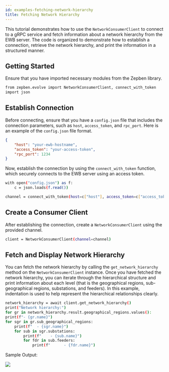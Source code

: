 ```yaml
---
id: examples-fetching-network-hierarchy
title: Fetching Network Hierarchy
---
```



This tutorial demonstrates how to use the `NetworkConsumerClient` to connect to a gRPC service and fetch information about a network hierarchy from the EWB server.
The code is organized to demonstrate how to establish a connection, retrieve the network hierarchy, and print the information in a structured manner.

## Getting Started

Ensure that you have imported necessary modules from the Zepben library.

```bash
from zepben.evolve import NetworkConsumerClient, connect_with_token
import json
```

## Establish Connection

Before connecting, ensure that you have a `config.json` file that includes the connection parameters, such as `host`, `access_token`, and `rpc_port`.
Here is an example of the `config.json` file format.

```json
{
    "host": "your-ewb-hostname",
    "access_token": "your-access-token",
    "rpc_port": 1234
}
```

Now, establish the connection by using the `connect_with_token` function, which securely connects to the EWB server using an access token.

```bash
with open("config.json") as f:
    c = json.loads(f.read())

channel = connect_with_token(host=c["host"], access_token=c["access_token"], rpc_port=c["rpc_port"])

```

## Create a Consumer Client

After establishing the connection, create a `NetworkConsumerClient` using the provided channel.

```bash
client = NetworkConsumerClient(channel=channel)
```

## Fetch and Display Network Hierarchy

You can fetch the network hierarchy by calling the `get_network_hierarchy` method on the `NetworkConsumerClient` instance.
Once you have fetched the network hierarchy, you can iterate through the hierarchical structure and print information about each level (that is the geographical regions, sub-geographical regions, substations, and feeders).
In this example, indentation is used to help represent the hierarchical relationships clearly.

```bash
network_hierarchy = await client.get_network_hierarchy()
print("Network hierarchy:")
for gr in network_hierarchy.result.geographical_regions.values():
print(f"- {gr.name}")
for sgr in gr.sub_geographical_regions:
    print(f"  - {sgr.name}")
    for sub in sgr.substations:
        print(f"    - {sub.name}")
        for fdr in sub.feeders:
            print(f"      - {fdr.name}")
```

Sample Output:

![](./assets/fetch_network_hierarchy_ex1.png)


